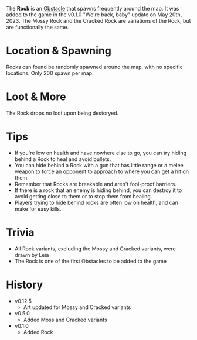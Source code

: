 The **Rock** is an [Obstacle](/obstacles) that spawns frequently around the map. It was added to the game in the v0.1.0 "We're back, baby" update on May 20th, 2023. The Mossy Rock and the Cracked Rock are variations of the Rock, but are functionally the same.

# Location & Spawning
Rocks can found be randomly spawned around the map, with no specific locations. Only 200 spawn per map.

# Loot & More
The Rock drops no loot upon being destoryed.

# Tips
- If you're low on health and have nowhere else to go, you can try hiding behind a Rock to heal and avoid bullets.
- You can hide behind a Rock with a gun that has little range or a melee weapon to force an opponent to approach to where you can get a hit on them.
- Remember that Rocks are breakable and aren't fool-proof barriers.
- If there is a rock that an enemy is hiding behind, you can destroy it to avoid getting close to them or to stop them from healing.
- Players trying to hide behind rocks are often low on health, and can make for easy kills.

# Trivia
- All Rock variants, excluding the Mossy and Cracked variants, were drawn by Leia
- The Rock is one of the first Obstacles to be added to the game

# History
- v0.12.5
  - Art updated for Mossy and Cracked variants
- v0.5.0
  - Added Moss and Cracked variants
- v0.1.0
  - Added Rock
